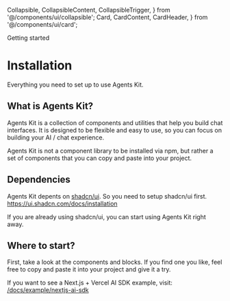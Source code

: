   Collapsible,
  CollapsibleContent,
  CollapsibleTrigger, 
} from '@/components/ui/collapsible';
  Card,
  CardContent,
  CardHeader,
} from '@/components/ui/card';

<Label>Getting started</Label>

# Installation

Everything you need to set up to use Agents Kit.

## What is Agents Kit?

Agents Kit is a collection of components and utilities that help you build chat interfaces. It is designed to be flexible and easy to use, so you can focus on building your AI / chat experience.

Agents Kit is not a component library to be installed via npm, but rather a set of components that you can copy and paste into your project.

## Dependencies

Agents Kit depents on [shadcn/ui](https://ui.shadcn.com/). So you need to setup shadcn/ui first. <a href="https://ui.shadcn.com/docs/installation" target="_blank">https://ui.shadcn.com/docs/installation</a>


If you are already using shadcn/ui, you can start using Agents Kit right away.


## Where to start?

First, take a look at the components and blocks. If you find one you like, feel free to copy and paste it into your project and give it a try.

If you want to see a Next.js + Vercel AI SDK example, visit: [/docs/example/nextjs-ai-sdk](/docs/example/nextjs-ai-sdk)